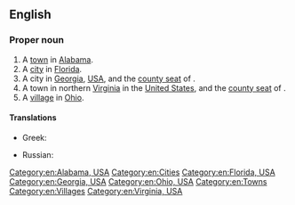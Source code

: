 ==English==
{{wikipedia}}

===Proper noun===
{{en-proper noun}}

# A [[town]] in [[Alabama]].
# A [[city]] in [[Florida]].
# A city in [[Georgia]], [[USA]], and the [[county seat]] of {{l|en|Lee County}}.
# A town in northern [[Virginia]] in the [[United States]], and the [[county seat]] of {{l|en|Loudoun County}}.
# A [[village]] in [[Ohio]].

====Translations====
{{trans-top|city}}
* Greek: {{t|el|Λήζμπουργκ}}
{{trans-mid}}
* Russian: {{t|ru|Лисбу́рг|m}}
{{trans-bottom}}

[[Category:en:Alabama, USA]]
[[Category:en:Cities]]
[[Category:en:Florida, USA]]
[[Category:en:Georgia, USA]]
[[Category:en:Ohio, USA]]
[[Category:en:Towns]]
[[Category:en:Villages]]
[[Category:en:Virginia, USA]]